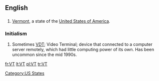 ==English==

==={{abbreviation}}===
{{infl|en|abbreviation}}

# [[Vermont]], a state of the [[United States of America]].

===Initialism===
{{infl|en|initialism}}

# {{dated}} Sometimes [[VDT]]; Video Terminal; device that connected to a computer server remotely, which had little computing power of its own. Has been uncommon since the mid 1990s.

[[Category:US States]]

[[fr:VT]]
[[lt:VT]]
[[pl:VT]]
[[tr:VT]]